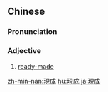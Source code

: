 {{also|现成}}
==Chinese==
{{zh-forms|s=现成}}

===Pronunciation===
{{zh-pron
|m=xiànchéng
|c=jin6 sing4
|mn=hiān-sêng
|cat=a
}}

===Adjective===
{{zh-adj}}

# [[ready-made]]

[[zh-min-nan:現成]]
[[hu:現成]]
[[ja:現成]]